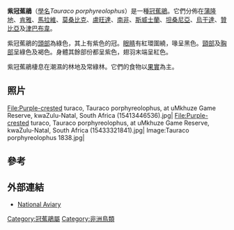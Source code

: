 {{Speciesbox
| name = 紫冠蕉鵑
| image = Purplecreszed lourie1.jpg
| image_width = 250px
| status = LC
| status_system = IUCN3.1
| status_ref = <ref name=iucn>{{IUCN2006|assessors=BirdLife International|year=2004|id=48482|title=Tauraco porphyreolophus|downloaded=2007-07-24}}</ref>
| genus = Tauraco
| species = porphyreolophus
| authority = ([[Nicholas_Aylward_Vigors|Vigors]], 1831)
}}
'''紫冠蕉鵑'''（[[學名|學名]]''Tauraco porphyreolophus''）是一種[[冠蕉鵑|冠蕉鵑]]。它們分佈在[[蒲隆地|蒲隆地]]、[[肯雅|肯雅]]、[[馬拉維|馬拉維]]、[[莫桑比克|莫桑比克]]、[[盧旺達|盧旺達]]、[[南非|南非]]、[[斯威士蘭|斯威士蘭]]、[[坦桑尼亞|坦桑尼亞]]、[[烏干達|烏干達]]、[[贊比亞|贊比亞]]及[[津巴布韋|津巴布韋]]。

紫冠蕉鵑的[[頭部|頭部]]為綠色，其上有紫色的冠。[[眼睛|眼睛]]有紅環圍繞，喙呈黑色。[[頸部|頸部]]及[[胸部|胸部]]呈綠色及褐色。身體其餘部份都呈紫色，翅羽末端呈紅色。

紫冠蕉鵑棲息在潮濕的林地及常綠林。它們的食物以[[果實|果實]]為主。

==照片==
<gallery widths="200px" heights="150px" >
File:Purple-crested turaco, Tauraco porphyreolophus, at uMkhuze Game Reserve, kwaZulu-Natal, South Africa (15413446536).jpg|
File:Purple-crested turaco, Tauraco porphyreolophus, at uMkhuze Game Reserve, kwaZulu-Natal, South Africa (15433321841).jpg|
Image:Tauraco porphyreolophus 1838.jpg|
</gallery>

==參考==
{{reflist}}

==外部連結==
* [https://web.archive.org/web/20100227122243/http://www.aviary.org/~aviary/bird/meet_common.php?bird=250 National Aviary]
{{Taxonbar|from=Q1063701}}

[[Category:冠蕉鵑屬|Category:冠蕉鵑屬]]
[[Category:非洲鳥類|Category:非洲鳥類]]